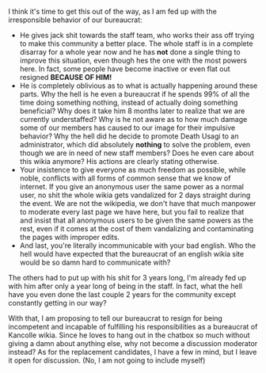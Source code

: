 I think it's time to get this out of the way, as I am fed up with the irresponsible behavior of our bureaucrat:
* He gives jack shit towards the staff team, who works their ass off trying to make this community a better place. The whole staff is in a complete disarray for a whole year now and he has '''not''' done a single thing to improve this situation, even though hes the one with the most powers here. In fact, some people have become inactive or even flat out resigned '''BECAUSE OF HIM!'''
* He is completely oblivious as to what is actually happening around these parts. Why the hell is he even a bureaucrat if he spends 99% of all the time doing something nothing, instead of actually doing something beneficial? Why does it take him 8 months later to realize that we are currently understaffed? Why is he not aware as to how much damage some of our members has caused to our image for their impulsive behavior? Why the hell did he decide to promote Death Usagi to an administrator, which did absolutely '''nothing''' to solve the problem, even though we are in need of new staff members? Does he even care about this wikia anymore? His actions are clearly stating otherwise.
* Your insistence to give everyone as much freedom as possible, while noble, conflicts with all forms of common sense that we know of internet. If you give an anonymous user the same power as a normal user, no shit the whole wikia gets vandalized for 2 days straight during the event. We are not the wikipedia, we don't have that much manpower to moderate every last page we have here, but you fail to realize that and insist that all anonymous users to be given the same powers as the rest, even if it comes at the cost of them vandalizing and contaminating the pages with improper edits.
* And last, you're literally incommunicable with your bad english. Who the hell would have expected that the bureaucrat of an english wikia site would be so damn hard to communicate with?

The others had to put up with his shit for 3 years long, I'm already fed up with him after only a year long of being in the staff. In fact, what the hell have you even done the last couple 2 years for the community except constantly getting in our way?

With that, I am proposing to tell our bureaucrat to resign for being incompetent and incapable of fulfilling his responsibilities as a bureaucrat of Kancolle wikia. Since he loves to hang out in the chatbox so much without giving a damn about anything else, why not become a discussion moderator instead? As for the replacement candidates, I have a few in mind, but I leave it open for discussion. (No, I am not going to include myself) <ac_metadata title="Suggestion: Remove the bureaucrat position of CDRW"> </ac_metadata>